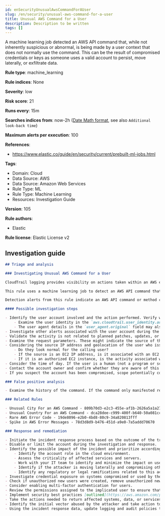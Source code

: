 ```yaml
---
id: enSecurityUnusualAwsCommandForAUser
slug: /en/security/unusual-aws-command-for-a-user
title: Unusual AWS Command for a User
description: Description to be written
tags: []
---
```


<div id="unusual-aws-command-for-a-user"></div>

A machine learning job detected an AWS API command that, while not inherently suspicious or abnormal, is being made by a user context that does not normally use the command. This can be the result of compromised credentials or keys as someone uses a valid account to persist, move laterally, or exfiltrate data.

**Rule type**: machine_learning

**Rule indices**: None

**Severity**: low

**Risk score**: 21

**Runs every**: 15m

**Searches indices from**: now-2h ([Date Math format](((ref))/common-options.html#date-math), see also <DocLink id="enSecurityRulesUiCreate" section="set-the-rules-schedule">`Additional look-back time`</DocLink>)

**Maximum alerts per execution**: 100

**References**: 

* https://www.elastic.co/guide/en/security/current/prebuilt-ml-jobs.html

**Tags**: 

* Domain: Cloud
* Data Source: AWS
* Data Source: Amazon Web Services
* Rule Type: ML
* Rule Type: Machine Learning
* Resources: Investigation Guide

**Version**: 105

**Rule authors**: 

* Elastic

**Rule license**: Elastic License v2

## Investigation guide

```markdown
## Triage and analysis

### Investigating Unusual AWS Command for a User

CloudTrail logging provides visibility on actions taken within an AWS environment. By monitoring these events and understanding what is considered normal behavior within an organization, you can spot suspicious or malicious activity when deviations occur.

This rule uses a machine learning job to detect an AWS API command that while not inherently suspicious or abnormal, is being made by a user context that does not normally use the command. This can be the result of compromised credentials or keys as someone uses a valid account to persist, move laterally, or exfiltrate data.

Detection alerts from this rule indicate an AWS API command or method call that is rare and unusual for the calling IAM user.

#### Possible investigation steps

- Identify the user account involved and the action performed. Verify whether it should perform this kind of action.
    - Examine the user identity in the `aws.cloudtrail.user_identity.arn` field and the access key ID in the `aws.cloudtrail.user_identity.access_key_id` field, which can help identify the precise user context.
    - The user agent details in the `user_agent.original` field may also indicate what kind of a client made the request.
- Investigate other alerts associated with the user account during the past 48 hours.
- Validate the activity is not related to planned patches, updates, or network administrator activity.
- Examine the request parameters. These might indicate the source of the program or the nature of its tasks.
- Considering the source IP address and geolocation of the user who issued the command:
    - Do they look normal for the calling user?
    - If the source is an EC2 IP address, is it associated with an EC2 instance in one of your accounts or is the source IP from an EC2 instance that's not under your control?
    - If it is an authorized EC2 instance, is the activity associated with normal behavior for the instance role or roles? Are there any other alerts or signs of suspicious activity involving this instance?
- Consider the time of day. If the user is a human (not a program or script), did the activity take place during a normal time of day?
- Contact the account owner and confirm whether they are aware of this activity if suspicious.
- If you suspect the account has been compromised, scope potentially compromised assets by tracking servers, services, and data accessed by the account in the last 24 hours.

### False positive analysis

- Examine the history of the command. If the command only manifested recently, it might be part of a new automation module or script. If it has a consistent cadence (for example, it appears in small numbers on a weekly or monthly cadence), it might be part of a housekeeping or maintenance process. You can find the command in the `event.action field` field.

### Related Rules

- Unusual City For an AWS Command - 809b70d3-e2c3-455e-af1b-2626a5a1a276
- Unusual Country For an AWS Command - dca28dee-c999-400f-b640-50a081cc0fd1
- Rare AWS Error Code - 19de8096-e2b0-4bd8-80c9-34a820813fff
- Spike in AWS Error Messages - 78d3d8d9-b476-451d-a9e0-7a5addd70670

### Response and remediation

- Initiate the incident response process based on the outcome of the triage.
- Disable or limit the account during the investigation and response.
- Identify the possible impact of the incident and prioritize accordingly; the following actions can help you gain context:
    - Identify the account role in the cloud environment.
    - Assess the criticality of affected services and servers.
    - Work with your IT team to identify and minimize the impact on users.
    - Identify if the attacker is moving laterally and compromising other accounts, servers, or services.
    - Identify any regulatory or legal ramifications related to this activity.
- Investigate credential exposure on systems compromised or used by the attacker to ensure all compromised accounts are identified. Reset passwords or delete API keys as needed to revoke the attacker's access to the environment. Work with your IT teams to minimize the impact on business operations during these actions.
- Check if unauthorized new users were created, remove unauthorized new accounts, and request password resets for other IAM users.
- Consider enabling multi-factor authentication for users.
- Review the permissions assigned to the implicated user to ensure that the least privilege principle is being followed.
- Implement security best practices [outlined](https://aws.amazon.com/premiumsupport/knowledge-center/security-best-practices/) by AWS.
- Take the actions needed to return affected systems, data, or services to their normal operational levels.
- Identify the initial vector abused by the attacker and take action to prevent reinfection via the same vector.
- Using the incident response data, update logging and audit policies to improve the mean time to detect (MTTD) and the mean time to respond (MTTR).
```
